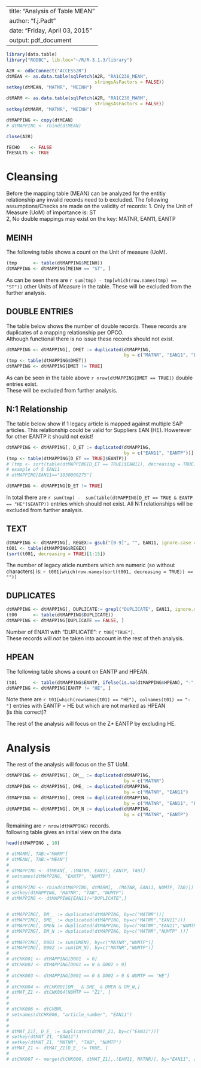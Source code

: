 
---
title: "Analysis of Table MEAN"
author: "f.j.Padt"
date: "Friday, April 03, 2015"
output: pdf_document
---

```r
library(data.table)
library("RODBC", lib.loc="~/R/R-3.1.3/library")

A2R <- odbcConnect("ACCESS2R")
dtMEAN <- as.data.table(sqlFetch(A2R, "RA1C230_MEAN", 
                                 stringsAsFactors = FALSE))
setkey(dtMEAN, "MATNR", "MEINH")

dtMARM <- as.data.table(sqlFetch(A2R, "RA1C230_MARM", 
                                 stringsAsFactors = FALSE))
setkey(dtMARM, "MATNR", "MEINH")

dtMAPPING <- copy(dtMEAN)
# dtMAPPING <- rbind(dtMEAN)

close(A2R)

fECHO    <- FALSE
fRESULTS <- TRUE
```

# Cleansing #

Before the mapping table (MEAN) can be analyzed for the entitiy relationship any 
invalid records need to b excluded. The following assumptions/Checks are made on the 
validity of records:
1. Only the Unit of Measure (UoM) of importance is: ST  
2, No double mappings may exist on the key: MATNR, EAN11, EANTP 

## MEINH ##

The following table shows a count on the Unit of measure (UoM). 

```r
(tmp      <- table(dtMAPPING$MEINH))
dtMAPPING <- dtMAPPING[MEINH == "ST", ]
```

As can be seen there are `r sum(tmp) - tmp[which(row.names(tmp) == "ST")] `
other Units of Measure in the table. 
These will be excluded from the further analysis.

## DOUBLE ENTRIES ##

The table below shows the number of double records. These records are duplicates
of a mapping relationship per OPCO.   
Although functional there is no issue these records should not exist.

```r
dtMAPPING <- dtMAPPING[, DMET := duplicated(dtMAPPING, 
                                            by = c("MATNR", "EAN11", "EANTP"))]
(tmp <- table(dtMAPPING$DMET))
dtMAPPING <- dtMAPPING[DMET != TRUE]
```

As can be seen in the table above `r nrow(dtMAPPING[DMET == TRUE])` 
double entries exist.  
These will be excluded from further analysis.

## N:1 Relationship ##

The table below show if 1 legacy article is mapped against multiple SAP articles.
This relationship could be valid for Suppliers EAN (HE).
Howerever for other EANTP it should not exist!

```r
dtMAPPING <- dtMAPPING[, D_ET := duplicated(dtMAPPING, 
                                            by = c("EAN11", "EANTP"))]
(tmp <- table(dtMAPPING[D_ET == TRUE]$EANTP))
# (tmp <- sort(table(dtMAPPING[D_ET == TRUE]$EAN11), decreasing = TRUE))
# example of 5 EAN11
# dtMAPPING[EAN11=="1030000275"]

dtMAPPING <- dtMAPPING[D_ET != TRUE]
```

In total there are `r sum(tmp) - 
sum(table(dtMAPPING[D_ET == TRUE & EANTP == "HE"]$EANTP))` entries which should 
not exist. 
All N:1 relationships will be excluded from further analysis.


## TEXT ##

```r
dtMAPPING <- dtMAPPING[, REGEX:= gsub("[0-9]", "", EAN11, ignore.case = TRUE)]
t001 <- table(dtMAPPING$REGEX)
(sort(t001, decreasing = TRUE)[1:15])
```

The number of legacy aticle numbers which are numeric (so without characters) is: 
`r t001[which(row.names(sort(t001, decreasing = TRUE)) == "")]`


## DUPLICATES ##

```r
dtMAPPING <- dtMAPPING[, DUPLICATE:= grepl("DUPLICATE", EAN11, ignore.case = TRUE)]
(t00      <- table(dtMAPPING$DUPLICATE))
dtMAPPING <- dtMAPPING[DUPLICATE == FALSE, ]
```

Number of ENA11 with "DUPLICATE": `r t00["TRUE"]`.  
These records will *not* be taken into account in the rest of theh analysis. 

## HPEAN ##

The following table shows a count on EANTP and HPEAN.

```r

(t01      <- table(dtMAPPING$EANTP, ifelse(is.na(dtMAPPING$HPEAN), "-", "X")))
dtMAPPING <- dtMAPPING[EANTP != "HE", ]
```
Note there are `r t01[which(rownames(t01) == "HE"), colnames(t01) == "-"]` 
entries with EANTP = HE but which are not marked as HPEAN  
(is this correct)?

The rest of the analysis will focus on the Z* EANTP by excluding HE.


# Analysis #  
The rest of the analysis will focus on the ST UoM.

```r

dtMAPPING <- dtMAPPING[, DM__ := duplicated(dtMAPPING, 
                                            by = c("MATNR")                  )]
dtMAPPING <- dtMAPPING[, DME_ := duplicated(dtMAPPING, 
                                            by = c("MATNR", "EAN11")         )]
dtMAPPING <- dtMAPPING[, DMEN := duplicated(dtMAPPING, 
                                            by = c("MATNR", "EAN11", "EANTP"))]
dtMAPPING <- dtMAPPING[, DM_N := duplicated(dtMAPPING, 
                                            by = c("MATNR", "EANTP")         )]

```

Remaining are `r nrow(dtMAPPING)` records.  
following table gives an initial view on the data

```r
head(dtMAPPING , 10)
```


```r

# dtMARM[, TAB:="MARM"]
# dtMEAN[, TAB:="MEAN"]
# 
# dtMAPPING <- dtMEAN[, .(MATNR, EAN11, EANTP, TAB)]
# setnames(dtMAPPING, "EANTP", "NUMTP")
# 
# dtMAPPING <- rbind(dtMAPPING, dtMARM[, .(MATNR, EAN11, NUMTP, TAB)])
# setkey(dtMAPPING, "MATNR", "TAB", "NUMTP")
# dtMAPPING <- dtMAPPING[EAN11!="DUPLICATE",]


# dtMAPPING[, DM__ := duplicated(dtMAPPING, by=c("MATNR"))]
# dtMAPPING[, DME_ := duplicated(dtMAPPING, by=c("MATNR","EAN11"))]
# dtMAPPING[, DMEN := duplicated(dtMAPPING, by=c("MATNR","EAN11","NUMTP" ))]
# dtMAPPING[, DM_N := duplicated(dtMAPPING, by=c("MATNR","NUMTP" ))]
# 
# dtMAPPING[, D001 := sum(DMEN), by=c("MATNR","NUMTP")]
# dtMAPPING[, D002 := sum(DM_N), by=c("MATNR","NUMTP")]
# 
# dtCHK001 <- dtMAPPING[D001  > 0]
# dtCHK002 <- dtMAPPING[D001 == 0 & D002 > 0]
# 
# dtCHK003 <- dtMAPPING[D001 == 0 & D002 > 0 & NUMTP == "HE"]
# 
# dtCHK004 <- dtCHK001[DM__ & DME_ & DMEN & DM_N,]
# dtMAT_Z1 <- dtCHK004[NUMTP == "Z1", ]
# 
# 
# dtCHK006 <- dtGVBNL
# setnames(dtCHK006, "article_number", "EAN11")
# 
# 
# dtMAT_Z1[, D_E_ := duplicated(dtMAT_Z1, by=c("EAN11"))]
# setkey(dtMAT_Z1, "EAN11")
# setkey(dtMAT_Z1, "MATNR", "TAB", "NUMTP")
# dtMAT_Z1 <- dtMAT_Z1[D_E_ != TRUE, ]
# 
# dtCHK007 <- merge(dtCHK006, dtMAT_Z1[,.(EAN11, MATNR)], by="EAN11", all.x=TRUE)
```


